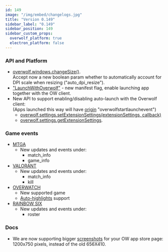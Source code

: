 ```yaml
---
id: 149
image: "/img/embed/changelogs.jpg"
title: "Version 0.149"
sidebar_label: "0.149"
sidebar_position: 149
sidebar_custom_props:
  overwolf_platform: true
  electron_platform: false
---
```


### API and Platform

* [overwolf.windows.changeSize()](/api/windows#changesizechangesizeparams-callback).  
  Accept now a new boolean param whether to automatically account for DPI scale when resizing ("auto_dpi_resize").
* ["LaunchWithOverwolf"](/api/manifest#enable-app-auto-launch-with-overwolf) - new manifest flag, enable launching app together with the OW client.
* New API to support enabling/disabling auto-launch with the Overwolf client:  
  (Apps launched this way will have [origin](/api/extensions#the-origin-string) "overwolfstartlaunchevent") 
  * [overwolf.settings.setExtensionSettings(extensionSettings, callback)](/api/settings#setextensionsettingsextensionsettings-callback)
  * [overwolf.settings.getExtensionSettings](/api/settings#getextensionsettingscallback).

### Game events

* [MTGA](/api/games/events/magic-the-gathering-arena)
  * New updates and events under:
    * match_info
    * game_info
* [VALORANT](/api/games/events/valorant)
  * New updates and events under:
    * match_info
    * kill
* [OVERWATCH](/api/games/events/overwatch)
  * New supported game
  * [Auto-highlights](/api/media/replays/auto-highlights) support
* [RAINBOW SIX](/api/games/events/rainbow-six-siege)
  * New updates and events under:
    * roster

### Docs

* We are now supporting bigger [screenshots](/start/submit-your-app#prepare-your-store-assets) for your OW app store page: 1200x750 pixels, instead of the old 656X410.

